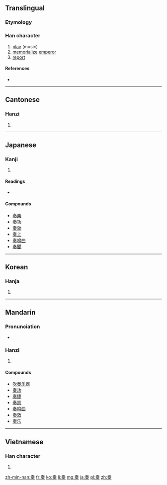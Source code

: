 {{also|秦|奉|泰}}
==Translingual==
===Etymology===
{{Han compound|𡗗|天}}

===Han character===
{{Han char|rn=37|rad=大|as=06|sn=9|four=5043<sub>0</sub>|canj=手大竹大 (QKHK)}}

# [[play]] (music)
# [[memorialize]] [[emperor]]
# [[report]]

====References====
* {{Han ref|kx=0251.150|dkj=05915|dj=0512.140|hdz=10537.010|uh=594F|ud=22863|bh=ABB5|bd=43957}}

----

==Cantonese==

===Hanzi===
{{yue-hanzi|jyut=|y=jau3}}

# {{defn|lang=yue|sort=大06}}

----

==Japanese==

===Kanji===
{{ja-kanji|grade=6|rs=大06}}

# {{defn|lang=ja|sort=大06}}

====Readings====
* {{ja-readings|on=[[そう]] (sō)|kun=[[かなでる]] (kanaderu), [[すすめる]] (susumeru)}}

====Compounds====
* [[奏楽]]
* [[奏功]]
* [[奏効]]
* [[奏上]]
* [[奏鳴曲]]
* [[奏聞]]

----

==Korean==

===Hanja===
{{ko-hanja|hangeul=주|rv=ju|mr=chu}}

# {{defn|lang=ko|sort=大06}}

----

==Mandarin==

===Pronunciation===
* {{audio|Zh-zòu.ogg|Audio}}

===Hanzi===
{{cmn-hanzi|pin=[[zòu]] ([[zou4]])|wg=tsou<sup>4</sup>}}

# {{defn|lang=cmn|sort=大06}}

====Compounds====
* [[吹奏乐器]]
* [[奏功]]
* [[奏捷]]
* [[奏凯]]
* [[奏鸣曲]]
* [[奏效]]
* [[奏乐]]

----

==Vietnamese==

===Han character===
{{vi-hantu|[[tấu]], [[táu]], [[tâu]]|rs=大06}}

# {{defn|lang=vi|sort=大06}}

[[zh-min-nan:奏]]
[[fr:奏]]
[[ko:奏]]
[[li:奏]]
[[mg:奏]]
[[ja:奏]]
[[pl:奏]]
[[zh:奏]]